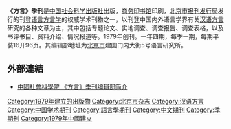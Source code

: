 {{Infobox Journal
| title        = 方言
| native_title = 
| native_title_lang = 
| formernames  = 
| cover        = 
| editor       = 沈明
| discipline   = 汉语方言
| language     = 中文
| abbreviation = 
| publisher    = 
| country      = [[中华人民共和国|PRC]]
| frequency    =  季刊
| history      = 1979-
| openaccess   = 
| impact       = 
| impact-year  = 
| website      = http://www.fangyanzazhi.com/
| link1        = 
| link1-name   = 
| link2        = 
| link2-name   = 
| RSS          = 
| atom         = 
| JSTOR        = 
| OCLC         = 
| LCCN         = 
| CODEN        =  
| ISSN         = 0257-0203
| eISSN        = 
| CN           = 11-1052/H
}}
{{otheruses|other=其他被称为“方言”的主题|方言 (消歧义)}}
'''《方言》季刊'''是[[中华人民共和国|中国]][[中国社会科学出版社|社会科学出版社]]出版，[[商务印书馆|商务印书馆]]印刷，[[北京市报刊发行局|北京市报刊发行局]]发行的刊登[[语言学|语言]][[方言学|方言学]]的权威学术刊物之一，以刊登中国内外语言学界有关[[汉语方言|汉语方言]]研究的各种文章为主，其中包括专题论文、实地调查、调查报告、调查表格，以及书评书目、资料介绍、情况报道等。1979年创刊。一年四期，每季一期，每期平装16开96页。其编辑部地址为[[北京市|北京市]]建国门内大街5号语言研究所。

==外部連結==
*[https://web.archive.org/web/20070804111336/http://ling.cass.cn/pbfiles/kanwu_kanwu.asp?nam=fy 中國社會科學院 《方言》季刊编辑部简介]

{{Lang-stub}}

[[Category:1979年建立的出版物|Category:1979年建立的出版物]]
[[Category:北京市杂志|Category:北京市杂志]]
[[Category:汉语方言|Category:汉语方言]]
[[Category:中国学术期刊|Category:中国学术期刊]]
[[Category:語言學期刊|Category:語言學期刊]]
[[Category:中文期刊|Category:中文期刊]]
[[Category:季期刊|Category:季期刊]]
[[Category:1979年中國建立|Category:1979年中國建立]]
